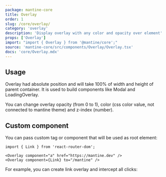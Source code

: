 ```yaml
---
package: mantine-core
title: Overlay
order: 1
slug: /core/overlay/
category: 'overlay'
description: 'Display overlay with any color and opacity over element'
props: ['Overlay']
import: "import { Overlay } from '@mantine/core';"
source: 'mantine-core/src/components/Overlay/Overlay.tsx'
docs: 'core/Overlay.mdx'
---
```



## Usage

Overlay had absolute position and will take 100% of width and height of parent container.
It is used to build components like <GatsbyLink to="/core/modal/">Modal</GatsbyLink> and <GatsbyLink to="/core/loading-overlay/">LoadingOverlay</GatsbyLink>.

You can change overlay opacity (from 0 to 1), color (css color value, not connected to mantine theme) and z-index (number).

<OverlayBaseDemo />

## Custom component

You can pass custom tag or component that will be used as root element:

```tsx
import { Link } from 'react-router-dom';

<Overlay component="a" href="https://mantine.dev" />
<Overlay component={Link} to="/mantine" />
```

For example, you can create link overlay and intercept all clicks:

<OverlayLinkDemo />
